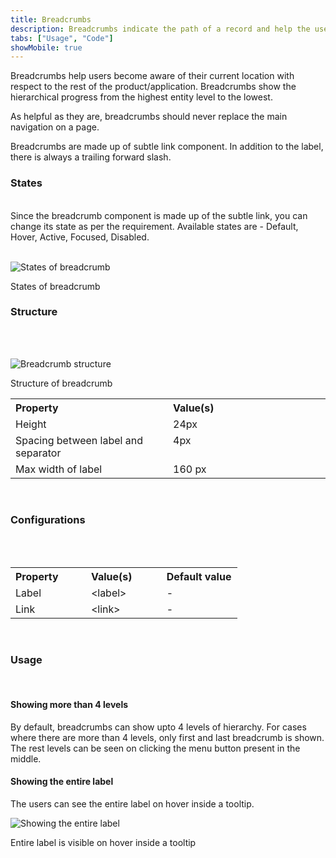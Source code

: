 ```yaml
---
title: Breadcrumbs
description: Breadcrumbs indicate the path of a record and help the users to navigate back to the parent record.
tabs: ["Usage", "Code"]
showMobile: true
---
```


Breadcrumbs help users become aware of their current location with respect to the rest of the product/application. Breadcrumbs show the hierarchical progress from the highest entity level to the lowest.

As helpful as they are, breadcrumbs should never replace the main navigation on a page.

Breadcrumbs are made up of subtle link component. In addition to the label, there is always a trailing forward slash.
<br/>

<Preview name="components-breadcrumbs-variants-less-than-4-levels--less-than-4-levels" />

### States
<br/>
Since the breadcrumb component is made up of the subtle link, you can change its state as per the requirement. Available states are - Default, Hover, Active, Focused, Disabled.

<br/>
<br/>

![States of breadcrumb](./images/breadcrumb-states.png)
<Caption> States of breadcrumb </Caption>

### Structure
<br/>
<br/>


![Breadcrumb structure](./images/breadcrumb-structure.png)
<Caption> Structure of breadcrumb </Caption>

<br/>

<table style="width: 100%">
 <tbody>
  <tr>
    <th style="width:50%; text-align: left;">Property</th>
    <th style="width:50%; text-align: left;">Value(s)</th>
  </tr>
  <tr style="vertical-align: top">
    <td>Height</td>
    <td>24px</td>
  </tr>
  <tr style="vertical-align: top">
      <td>Spacing between label and separator</td>
      <td>4px</td>
  </tr>
  <tr style="vertical-align: top">
      <td>Max width of label</td>
      <td>160 px</td>
  </tr>
 </tbody>
</table>

<br/>

### Configurations
<br/>
<br/>


<table style="width: 100%">
 <tbody>
  <tr>
    <th style="width:33%; text-align: left;">Property</th>
    <th style="width:33%; text-align: left;">Value(s)</th>
    <th style="width:33%; text-align: left;">Default value</th>

  </tr>
  <tr style="vertical-align: top">
    <td>Label</td>
    <td>&#60;label&#62;</td>
    <td>-</td>
  </tr>
  <tr style="vertical-align: top">
    <td>Link</td>
    <td>&#60;link&#62;</td>
    <td>-</td>
  </tr>
  
 </tbody>
</table>

<br/>

### Usage
<br/>

#### Showing more than 4 levels
By default, breadcrumbs can show upto 4 levels of hierarchy. For cases where there are more than 4 levels, only first and last breadcrumb is shown. The rest levels can be seen on clicking the menu button present in the middle.

<Preview name="components-breadcrumbs-variants-more-than-4-levels--more-than-4-levels" />

#### Showing the entire label
The users can see the entire label on hover inside a tooltip.

![Showing the entire label](./images/breadcrumb-1.png)
<Caption> Entire label is visible on hover inside a tooltip </Caption>